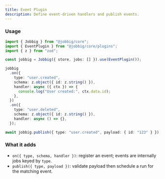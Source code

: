 ```yaml
---
title: Event Plugin
description: Define event-driven handlers and publish events.
---
```


### Usage

```ts
import { Jobbig } from "@jobbig/core";
import { EventPlugin } from "@jobbig/core/plugins";
import { z } from "zod";

const jobbig = Jobbig({ store, jobs: [] }).use(EventPlugin());

jobbig
  .on({
    type: "user.created",
    schema: z.object({ id: z.string() }),
    handler: async ({ ctx }) => {
      console.log("User created:", ctx.data.id);
    },
  })
  .on({
    type: "user.deleted",
    schema: z.object({ id: z.string() }),
    handler: async () => {},
  });

await jobbig.publish({ type: "user.created", payload: { id: "123" } });
```

### What it adds

- `on({ type, schema, handler })`: register an event; events are internally jobs keyed by `type`.
- `publish({ type, payload })`: validate payload then schedule a run for the matching event.


